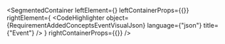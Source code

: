 
<SegmentedContainer
  leftElement={<RequirementAddedConceptsEventDesc />}
  leftContainerProps={{}}
  rightElement={
    <CodeHighlighter
      object={RequirementAddedConceptsEventVisualJson}
      language={"json"}
      title={"Event"}
    />
  }
  rightContainerProps={{}}
/>
